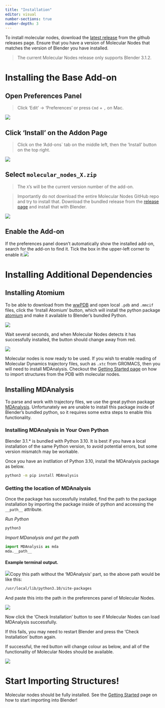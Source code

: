 ```yaml
---
title: "Installation"
editor: visual
number-sections: true
number-depth: 3
---
```


To install molecular nodes, download the [latest release](https://github.com/BradyAJohnston/MolecularNodes/releases) from the github releases page. Ensure that you have a version of Molecular Nodes that matches the version of Blender you have installed.

> The current Molecular Nodes release only supports Blender 3.1.2.

# Installing the Base Add-on

## Open Preferences Panel

> Click 'Edit' -\> 'Preferences' or press `Cmd` + `,` on Mac.

![](images/paste-C558F8AE.png)

## Click 'Install' on the Addon Page

> Click on the 'Add-ons\` tab on the middle left, then the 'Install' button on the top right.

![](images/paste-87E679C7.png)

## Select `molecular_nodes_X.zip`

> The `X`'s will be the current version number of the add-on.

> Importantly do not download the entire Molecular Nodes GitHub repo and try to install that. Download the bundled release from the [release page](https://github.com/BradyAJohnston/MolecularNodes/releases) and install that with Blender.

![](images/CleanShot%202022-05-19%20at%2012.40.08-01.png)

## Enable the Add-on

If the preferences panel doesn't automatically show the installed add-on, search for the add-on to find it. Tick the box in the upper-left corner to enable it.![](images/CleanShot%202022-05-19%20at%2014.54.44.png)

# Installing Additional Dependencies

## Installing Atomium

To be able to download from the [wwPDB](https://www.rcsb.org/) and open local `.pdb` and `.mmcif` files, click the 'Install Atomium' button, which will install the python package [atomium](https://github.com/samirelanduk/atomium) and make it available to Blender's bundled Python.

![](images/paste-7EC7BE50.png)

Wait several seconds, and when Molecular Nodes detects it has successfully installed, the button should change away from red.

![](images/paste-ABE4999D.png)

Molecular nodes is now ready to be used. If you wish to enable reading of Molecular Dynamics trajectory files, such as `.xtc` from GROMACS, then you will need to install MDAnalysis. Checkout the [Getting Started page](getting-started.qmd) on how to import structures from the PDB with molecular nodes.

## Installing MDAnalysis

To parse and work with trajectory files, we use the great python package [MDAnalysis](https://github.com/MDAnalysis/mdanalysis). Unfortunately we are unable to install this package inside of Blender's bundled python, so it requires some extra steps to enable this functionality.

### Installing MDAnalysis in Your Own Python

Blender 3.1.\* is bundled with Python 3.10. It is best if you have a local installation of the same Python version, to avoid potential errors, but some version mismatch may be workable.

Once you have an instllation of Python 3.10, install the MDAnalysis package as below.

``` bash
python3 -m pip install MDAnalysis
```

### Getting the location of MDAnalysis

Once the package has successfully installed, find the path to the package installation by importing the package inside of python and accessing the `__path__` attribute.

*Run Python*

``` bash
python3
```

*Import MDanalysis and get the path*

``` python
import MDAnalysis as mda
mda.__path__
```

#### Example terminal output.

![](images/paste-751E10EC.png)Copy this path without the 'MDAnalysis' part, so the above path would be like this:

``` bash
/usr/local/lib/python3.10/site-packages
```

And paste this into the path in the preferences panel of Molecular Nodes.

![](images/paste-7F1671FC.png)

Now click the 'Check Installation' button to see if Molecular Nodes can load MDAnalysis successfully.

If this fails, you may need to restart Blender and press the 'Check Installation' button again.

If successful, the red button will change colour as below, and all of the functionality of Molecular Nodes should be available.

![](images/paste-E37EB6E8.png)

# Start Importing Structures!

Molecular nodes should be fully installed. See the [Getting Started](getting-started.qmd) page on how to start importing into Blender!

